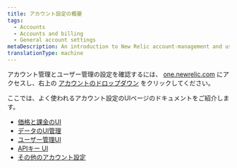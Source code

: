 ```yaml
---
title: アカウント設定の概要
tags:
  - Accounts
  - Accounts and billing
  - General account settings
metaDescription: An introduction to New Relic account-management and user-management settings.
translationType: machine
---
```


アカウント管理とユーザー管理の設定を確認するには、 [one.newrelic.com](https://one.newrelic.com) にアクセスし、右上の [アカウントのドロップダウン](/docs/using-new-relic/welcome-new-relic/get-started/glossary/#account-dropdown) をクリックしてください。

ここでは、よく使われるアカウント設定のUIページのドキュメントをご紹介します。

* [価格と課金のUI](/docs/accounts/accounts-billing/new-relic-one-pricing-billing/billing-ui)
* [データのUI管理](/docs/data-apis/manage-data/manage-your-data)
* [ユーザー管理UI](/docs/accounts/original-accounts-billing/original-users-roles/overview-user-models/#docs)
* [APIキー UI](/docs/apis/intro-apis/new-relic-api-keys)
* [その他のアカウント設定](/docs/accounts/accounts-billing/general-account-settings)
